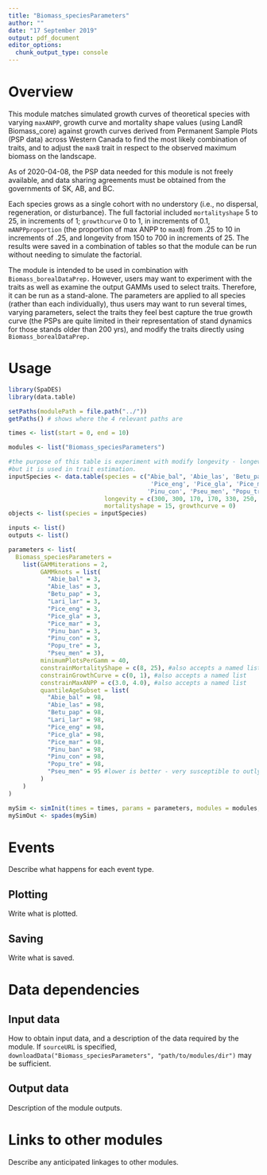 ```yaml
---
title: "Biomass_speciesParameters"
author: ""
date: "17 September 2019"
output: pdf_document
editor_options: 
  chunk_output_type: console
---
```


# Overview

This module matches simulated growth curves of theoretical species with varying `maxANPP`, growth curve and mortality shape values (using LandR Biomass_core) against growth curves derived from Permanent Sample Plots (PSP data) across Western Canada to find the most likely combination of traits, and to adjust the `maxB` trait in respect to the observed maximum biomass on the landscape.

As of 2020-04-08, the PSP data needed for this module is not freely available, and data sharing agreements must be obtained from the governments of SK, AB, and BC. 

Each species grows as a single cohort with no understory (i.e., no dispersal, regeneration, or disturbance).
The full factorial included `mortalityshape` 5 to 25, in increments of 1; `growthcurve` 0 to 1, in increments of 0.1, 
`mANPPproportion` (the proportion of max ANPP to `maxB`) from .25 to 10 in increments of .25, and longevity from 150 to 700 in increments of 25. 
The results were saved in a combination of tables so that the module can be run without needing to simulate the factorial.

The module is intended to be used in combination with `Biomass_borealDataPrep.` 
However, users may want to experiment with the traits as well as examine the output GAMMs used to select traits. 
Therefore, it can be run as a stand-alone. The parameters are applied to all species (rather than each individually),
thus users may want to run several times, varying parameters, select the traits they feel best capture the true growth curve
(the PSPs are quite limited in their representation of stand dynamics for those stands older than 200 yrs), and modify the traits
directly using `Biomass_borealDataPrep.` 

# Usage

```r
library(SpaDES)
library(data.table)

setPaths(modulePath = file.path("../"))
getPaths() # shows where the 4 relevant paths are

times <- list(start = 0, end = 10)

modules <- list("Biomass_speciesParameters")

#the purpose of this table is experiment with modify longevity - longevity is not estimated by the module
#but it is used in trait estimation. 
inputSpecies <- data.table(species = c("Abie_bal", 'Abie_las', 'Betu_pap', 'Lari_lar',
                                        'Pice_eng', 'Pice_gla', 'Pice_mar', 'Pinu_ban',
                                       'Pinu_con', 'Pseu_men', "Popu_tre"),
                           longevity = c(300, 300, 170, 170, 330, 250, 250, 175, 300, 600, 200),
                           mortalityshape = 15, growthcurve = 0)
objects <- list(species = inputSpecies)

inputs <- list()
outputs <- list()

parameters <- list(
  Biomass_speciesParameters = 
    list(GAMMiterations = 2, 
         GAMMknots = list(
           "Abie_bal" = 3,
           "Abie_las" = 3,
           "Betu_pap" = 3,
           "Lari_lar" = 3,
           "Pice_eng" = 3,
           "Pice_gla" = 3,
           "Pice_mar" = 3,
           "Pinu_ban" = 3,
           "Pinu_con" = 3, 
           "Popu_tre" = 3,
           "Pseu_men" = 3),
         minimumPlotsPerGamm = 40, 
         constrainMortalityShape = c(8, 25), #also accepts a named list
         constrainGrowthCurve = c(0, 1), #also accepts a named list
         constrainMaxANPP = c(3.0, 4.0), #also accepts a named list
         quantileAgeSubset = list(
           "Abie_bal" = 98, 
           "Abie_las" = 98, 
           "Betu_pap" = 98, 
           "Lari_lar" = 98, 
           "Pice_eng" = 98, 
           "Pice_gla" = 98, 
           "Pice_mar" = 98, 
           "Pinu_ban" = 98, 
           "Pinu_con" = 98, 
           "Popu_tre" = 98, 
           "Pseu_men" = 95 #lower is better - very susceptible to outlying stand age
         )
    )
)

mySim <- simInit(times = times, params = parameters, modules = modules, objects = objects)
mySimOut <- spades(mySim)
```



# Events

Describe what happens for each event type.

## Plotting

Write what is plotted.

## Saving

Write what is saved.

# Data dependencies

<!-- TODO: update Rmd to use metadata for params/inputs/outputs & symlink Rmd as README -->

## Input data

How to obtain input data, and a description of the data required by the module.
If `sourceURL` is specified, `downloadData("Biomass_speciesParameters", "path/to/modules/dir")` may be sufficient.

## Output data

Description of the module outputs.

# Links to other modules

Describe any anticipated linkages to other modules.
